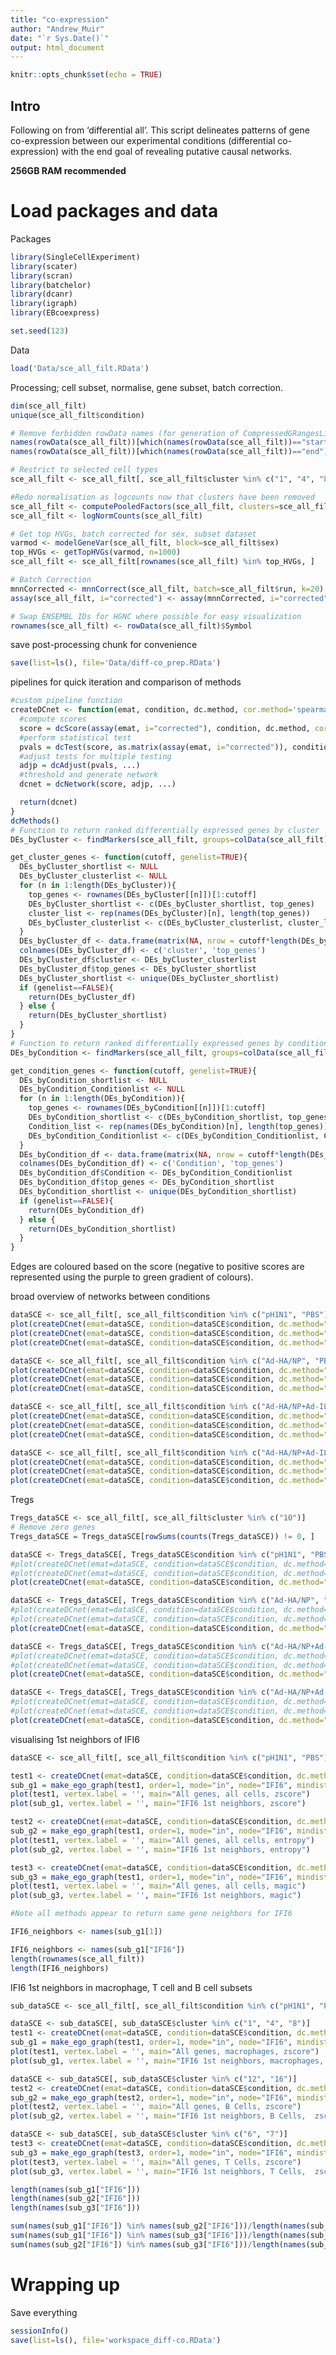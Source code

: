 ```yaml
---
title: "co-expression"
author: "Andrew_Muir"
date: "`r Sys.Date()`"
output: html_document
---
```


```r
knitr::opts_chunk$set(echo = TRUE)
```

## Intro

Following on from 'differential all'. This script delineates patterns of gene co-expression between our experimental conditions (differential co-expression) with the end goal of revealing putative causal networks. 

**256GB RAM recommended**

# Load packages and data

Packages
```r
library(SingleCellExperiment)
library(scater)
library(scran)
library(batchelor)
library(dcanr)
library(igraph)
library(EBcoexpress)

set.seed(123)
```

Data
```r
load('Data/sce_all_filt.RData')
```

Processing; cell subset, normalise, gene subset, batch correction.
```r
dim(sce_all_filt)
unique(sce_all_filt$condition)

# Remove forbidden rowData names (for generation of CompressedGRangesList)
names(rowData(sce_all_filt))[which(names(rowData(sce_all_filt))=="start")]="gene_start"
names(rowData(sce_all_filt))[which(names(rowData(sce_all_filt))=="end")]="gene_end"

# Restrict to selected cell types
sce_all_filt <- sce_all_filt[, sce_all_filt$cluster %in% c("1", "4", "8" , "12", "16", "7"," 20a", "10", "18b", "6", "20b", "18a", "9a", "9b", "9c")]

#Redo normalisation as logcounts now that clusters have been removed
sce_all_filt <- computePooledFactors(sce_all_filt, clusters=sce_all_filt$cluster, assay.type="counts")
sce_all_filt <- logNormCounts(sce_all_filt)

# Get top HVGs, batch corrected for sex, subset dataset
varmod <- modelGeneVar(sce_all_filt, block=sce_all_filt$sex)
top_HVGs <- getTopHVGs(varmod, n=1000)
sce_all_filt <- sce_all_filt[rownames(sce_all_filt) %in% top_HVGs, ]

# Batch Correction
mnnCorrected <- mnnCorrect(sce_all_filt, batch=sce_all_filt$run, k=20)
assay(sce_all_filt, i="corrected") <- assay(mnnCorrected, i="corrected")

# Swap ENSEMBL IDs for HGNC where possible for easy visualization
rownames(sce_all_filt) <- rowData(sce_all_filt)$Symbol

```

save post-processing chunk for convenience
```r
save(list=ls(), file='Data/diff-co_prep.RData')
```

pipelines for quick iteration and comparison of methods
```r
#custom pipeline function
createDCnet <- function(emat, condition, dc.method, cor.method='spearman', ...) {
  #compute scores
  score = dcScore(assay(emat, i="corrected"), condition, dc.method, cor.method=cor.method, ebcoexpress.useBWMC=FALSE,  ...)
  #perform statistical test
  pvals = dcTest(score, as.matrix(assay(emat, i="corrected")), condition, ...)
  #adjust tests for multiple testing
  adjp = dcAdjust(pvals, ...)
  #threshold and generate network
  dcnet = dcNetwork(score, adjp, ...)

  return(dcnet)
}
dcMethods()
# Function to return ranked differentially expressed genes by cluster
DEs_byCluster <- findMarkers(sce_all_filt, groups=colData(sce_all_filt)$cluster)

get_cluster_genes <- function(cutoff, genelist=TRUE){
  DEs_byCluster_shortlist <- NULL
  DEs_byCluster_clusterlist <- NULL
  for (n in 1:length(DEs_byCluster)){
    top_genes <- rownames(DEs_byCluster[[n]])[1:cutoff]
    DEs_byCluster_shortlist <- c(DEs_byCluster_shortlist, top_genes)
    cluster_list <- rep(names(DEs_byCluster)[n], length(top_genes))
    DEs_byCluster_clusterlist <- c(DEs_byCluster_clusterlist, cluster_list)
  }
  DEs_byCluster_df <- data.frame(matrix(NA, nrow = cutoff*length(DEs_byCluster), ncol = 2))
  colnames(DEs_byCluster_df) <- c('cluster', 'top_genes')
  DEs_byCluster_df$cluster <- DEs_byCluster_clusterlist
  DEs_byCluster_df$top_genes <- DEs_byCluster_shortlist
  DEs_byCluster_shortlist <- unique(DEs_byCluster_shortlist)
  if (genelist==FALSE){
    return(DEs_byCluster_df)
  } else {
    return(DEs_byCluster_shortlist)
  }
}
# Function to return ranked differentially expressed genes by condition
DEs_byCondition <- findMarkers(sce_all_filt, groups=colData(sce_all_filt)$condition)

get_condition_genes <- function(cutoff, genelist=TRUE){
  DEs_byCondition_shortlist <- NULL
  DEs_byCondition_Conditionlist <- NULL
  for (n in 1:length(DEs_byCondition)){
    top_genes <- rownames(DEs_byCondition[[n]])[1:cutoff]
    DEs_byCondition_shortlist <- c(DEs_byCondition_shortlist, top_genes)
    Condition_list <- rep(names(DEs_byCondition)[n], length(top_genes))
    DEs_byCondition_Conditionlist <- c(DEs_byCondition_Conditionlist, Condition_list)
  }
  DEs_byCondition_df <- data.frame(matrix(NA, nrow = cutoff*length(DEs_byCondition), ncol = 2))
  colnames(DEs_byCondition_df) <- c('Condition', 'top_genes')
  DEs_byCondition_df$Condition <- DEs_byCondition_Conditionlist
  DEs_byCondition_df$top_genes <- DEs_byCondition_shortlist
  DEs_byCondition_shortlist <- unique(DEs_byCondition_shortlist)
  if (genelist==FALSE){
    return(DEs_byCondition_df)
  } else {
    return(DEs_byCondition_shortlist)
  }
}

```
Edges are coloured based on the score (negative to positive scores are represented using the purple to green gradient of colours).

broad overview of networks between conditions
```r
dataSCE <- sce_all_filt[, sce_all_filt$condition %in% c("pH1N1", "PBS")]
plot(createDCnet(emat=dataSCE, condition=dataSCE$condition, dc.method="entropy"), vertex.label = '', main="entropy, all genes, all cells, PBS vs infected")
plot(createDCnet(emat=dataSCE, condition=dataSCE$condition, dc.method="magic"), vertex.label = '', main="magic, all genes, all cells, PBS vs infected")
plot(createDCnet(emat=dataSCE, condition=dataSCE$condition, dc.method="zscore"), vertex.label = '', main="zscore, all genes, all cells, PBS vs infected")

dataSCE <- sce_all_filt[, sce_all_filt$condition %in% c("Ad-HA/NP", "PBS")]
plot(createDCnet(emat=dataSCE, condition=dataSCE$condition, dc.method="entropy"), vertex.label = '', main="entropy, all genes, all cells, PBS vs vaccinated")
plot(createDCnet(emat=dataSCE, condition=dataSCE$condition, dc.method="magic"), vertex.label = '', main="magic, all genes, all cells, PBS vs vaccinated")
plot(createDCnet(emat=dataSCE, condition=dataSCE$condition, dc.method="zscore"), vertex.label = '', main="zscore, all genes, all cells, PBS vs vaccinated")

dataSCE <- sce_all_filt[, sce_all_filt$condition %in% c("Ad-HA/NP+Ad-IL1b", "PBS")]
plot(createDCnet(emat=dataSCE, condition=dataSCE$condition, dc.method="entropy"), vertex.label = '', main="entropy, all genes, all cells, PBS vs vaccinated+IL-1b")
plot(createDCnet(emat=dataSCE, condition=dataSCE$condition, dc.method="magic"), vertex.label = '', main="magic, all genes, all cells, PBS vs vaccinated+IL-1b")
plot(createDCnet(emat=dataSCE, condition=dataSCE$condition, dc.method="zscore"), vertex.label = '', main="zscore, all genes, all cells, PBS vs vaccinated+IL-1b")

dataSCE <- sce_all_filt[, sce_all_filt$condition %in% c("Ad-HA/NP+Ad-IL1b", "Ad-HA/NP")]
plot(createDCnet(emat=dataSCE, condition=dataSCE$condition, dc.method="entropy"), vertex.label = '', main="entropy, all genes, all cells, vaccinated vs vaccinated+IL-1b")
plot(createDCnet(emat=dataSCE, condition=dataSCE$condition, dc.method="magic"), vertex.label = '', main="magic, all genes, all cells, vaccinated vs vaccinated+IL-1b")
plot(createDCnet(emat=dataSCE, condition=dataSCE$condition, dc.method="zscore"), vertex.label = '', main="zscore, all genes, all cells, vaccinated vs vaccinated+IL-1b")

```

Tregs
```r
Tregs_dataSCE <- sce_all_filt[, sce_all_filt$cluster %in% c("10")]
# Remove zero genes
Tregs_dataSCE = Tregs_dataSCE[rowSums(counts(Tregs_dataSCE)) != 0, ]

dataSCE <- Tregs_dataSCE[, Tregs_dataSCE$condition %in% c("pH1N1", "PBS")]
#plot(createDCnet(emat=dataSCE, condition=dataSCE$condition, dc.method="entropy"), vertex.label = '', main="entropy, all genes, Tregs, PBS vs infected")
#plot(createDCnet(emat=dataSCE, condition=dataSCE$condition, dc.method="magic"), vertex.label = '', main="magic, all genes, Tregs, PBS vs infected")
plot(createDCnet(emat=dataSCE, condition=dataSCE$condition, dc.method="zscore"), vertex.label = '', main="zscore, all genes, Tregs, PBS vs infected")

dataSCE <- Tregs_dataSCE[, Tregs_dataSCE$condition %in% c("Ad-HA/NP", "PBS")]
#plot(createDCnet(emat=dataSCE, condition=dataSCE$condition, dc.method="entropy"), vertex.label = '', main="entropy, all genes, Tregs, PBS vs vaccinated")
#plot(createDCnet(emat=dataSCE, condition=dataSCE$condition, dc.method="magic"), vertex.label = '', main="magic, all genes, Tregs, PBS vs vaccinated")
plot(createDCnet(emat=dataSCE, condition=dataSCE$condition, dc.method="zscore"), vertex.label = '', main="zscore, all genes, Tregs, PBS vs vaccinated")

dataSCE <- Tregs_dataSCE[, Tregs_dataSCE$condition %in% c("Ad-HA/NP+Ad-IL1b", "PBS")]
#plot(createDCnet(emat=dataSCE, condition=dataSCE$condition, dc.method="entropy"), vertex.label = '', main="entropy, all genes, Tregs, PBS vs vaccinated+IL-1b")
#plot(createDCnet(emat=dataSCE, condition=dataSCE$condition, dc.method="magic"), vertex.label = '', main="magic, all genes, Tregs, PBS vs vaccinated+IL-1b")
plot(createDCnet(emat=dataSCE, condition=dataSCE$condition, dc.method="zscore"), vertex.label = '', main="zscore, all genes, Tregs, PBS vs vaccinated+IL-1b")

dataSCE <- Tregs_dataSCE[, Tregs_dataSCE$condition %in% c("Ad-HA/NP+Ad-IL1b", "Ad-HA/NP")]
#plot(createDCnet(emat=dataSCE, condition=dataSCE$condition, dc.method="entropy"), vertex.label = '', main="entropy, all genes, Tregs, vaccinated vs vaccinated+IL-1b")
#plot(createDCnet(emat=dataSCE, condition=dataSCE$condition, dc.method="magic"), vertex.label = '', main="magic, all genes, Tregs, vaccinated vs vaccinated+IL-1b")
plot(createDCnet(emat=dataSCE, condition=dataSCE$condition, dc.method="zscore"), vertex.label = '', main="zscore, all genes, Tregs, vaccinated vs vaccinated+IL-1b")
```

visualising 1st neighbors of IFI6
```r
dataSCE <- sce_all_filt[, sce_all_filt$condition %in% c("pH1N1", "PBS")]

test1 <- createDCnet(emat=dataSCE, condition=dataSCE$condition, dc.method="zscore")
sub_g1 = make_ego_graph(test1, order=1, mode="in", node="IFI6", mindist=0)[[1]]
plot(test1, vertex.label = '', main="All genes, all cells, zscore")
plot(sub_g1, vertex.label = '', main="IFI6 1st neighbors, zscore")

test2 <- createDCnet(emat=dataSCE, condition=dataSCE$condition, dc.method="entropy")
sub_g2 = make_ego_graph(test1, order=1, mode="in", node="IFI6", mindist=0)[[1]]
plot(test1, vertex.label = '', main="All genes, all cells, entropy")
plot(sub_g2, vertex.label = '', main="IFI6 1st neighbors, entropy")

test3 <- createDCnet(emat=dataSCE, condition=dataSCE$condition, dc.method="magic")
sub_g3 = make_ego_graph(test1, order=1, mode="in", node="IFI6", mindist=0)[[1]]
plot(test1, vertex.label = '', main="All genes, all cells, magic")
plot(sub_g3, vertex.label = '', main="IFI6 1st neighbors, magic")

#Note all methods appear to return same gene neighbors for IFI6

IFI6_neighbors <- names(sub_g1[1])

IFI6_neighbors <- names(sub_g1["IFI6"])
length(rownames(sce_all_filt))
length(IFI6_neighbors)

```

IFI6 1st neighbors in macrophage, T cell and B cell subsets
```r
sub_dataSCE <- sce_all_filt[, sce_all_filt$condition %in% c("pH1N1", "PBS")]

dataSCE <- sub_dataSCE[, sub_dataSCE$cluster %in% c("1", "4", "8")]
test1 <- createDCnet(emat=dataSCE, condition=dataSCE$condition, dc.method="zscore")
sub_g1 = make_ego_graph(test1, order=1, mode="in", node="IFI6", mindist=0)[[1]]
plot(test1, vertex.label = '', main="All genes, macrophages, zscore")
plot(sub_g1, vertex.label = '', main="IFI6 1st neighbors, macrophages,  zscore")

dataSCE <- sub_dataSCE[, sub_dataSCE$cluster %in% c("12", "16")]
test2 <- createDCnet(emat=dataSCE, condition=dataSCE$condition, dc.method="zscore")
sub_g2 = make_ego_graph(test2, order=1, mode="in", node="IFI6", mindist=0)[[1]]
plot(test2, vertex.label = '', main="All genes, B Cells, zscore")
plot(sub_g2, vertex.label = '', main="IFI6 1st neighbors, B Cells,  zscore")

dataSCE <- sub_dataSCE[, sub_dataSCE$cluster %in% c("6", "7")]
test3 <- createDCnet(emat=dataSCE, condition=dataSCE$condition, dc.method="zscore")
sub_g3 = make_ego_graph(test3, order=1, mode="in", node="IFI6", mindist=0)[[1]]
plot(test3, vertex.label = '', main="All genes, T Cells, zscore")
plot(sub_g3, vertex.label = '', main="IFI6 1st neighbors, T Cells,  zscore")

length(names(sub_g1["IFI6"]))
length(names(sub_g2["IFI6"]))
length(names(sub_g3["IFI6"]))

sum(names(sub_g1["IFI6"]) %in% names(sub_g2["IFI6"]))/length(names(sub_g1["IFI6"]))
sum(names(sub_g1["IFI6"]) %in% names(sub_g3["IFI6"]))/length(names(sub_g1["IFI6"]))
sum(names(sub_g2["IFI6"]) %in% names(sub_g3["IFI6"]))/length(names(sub_g2["IFI6"]))
```

# Wrapping up

Save everything

```r
sessionInfo()
save(list=ls(), file='workspace_diff-co.RData') 
```